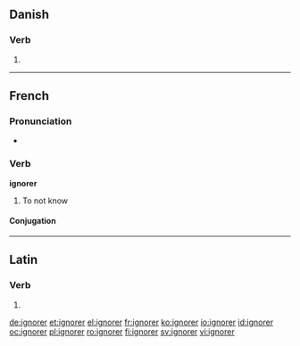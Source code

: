 ==Danish==

===Verb===
{{infl|da|verb|head=ignorer ''or'' ignorér}}

# {{form of|imperative|ignorere|lang=Danish}}

----

==French==

===Pronunciation===
* {{audio|Fr-ignorer.ogg|audio}}

===Verb===
'''ignorer'''

# To not know

====Conjugation====
{{fr-conj-er|ignor|avoir}}

----

==Latin==

===Verb===
{{la-verb-form|īgnōrer}}

# {{conjugation of|[[ignoro#Latin|īgnōrō]]||1|s|pres|pass|sub}}

[[de:ignorer]]
[[et:ignorer]]
[[el:ignorer]]
[[fr:ignorer]]
[[ko:ignorer]]
[[io:ignorer]]
[[id:ignorer]]
[[oc:ignorer]]
[[pl:ignorer]]
[[ro:ignorer]]
[[fi:ignorer]]
[[sv:ignorer]]
[[vi:ignorer]]